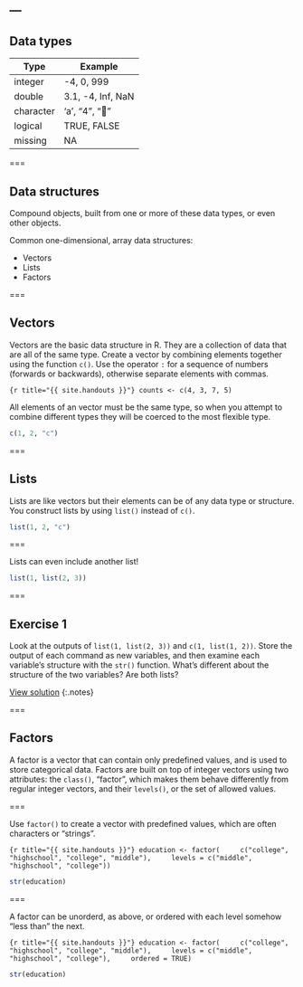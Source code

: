 ---
---

## Data types

| Type      | Example           |
|-----------+-------------------|
| integer   | -4, 0, 999        |
| double    | 3.1, -4, Inf, NaN |
| character | 'a', "4", "👏"     |
| logical   | TRUE, FALSE       |
| missing   | NA                |

===

## Data structures

Compound objects, built from one or more of these data types, or even other objects.

Common one-dimensional, array data structures:

- Vectors
- Lists
- Factors

===

## Vectors

Vectors are the basic data structure in R. They are a collection of data that are all of the same type. Create a vector by combining elements together using the function `c()`. Use the operator `:` for a sequence of numbers (forwards or backwards), otherwise separate elements with commas. 

```{r title="{{ site.handouts }}"}
counts <- c(4, 3, 7, 5)
```

All elements of an vector must be the same type, so when you attempt to combine different types they will be coerced to the most flexible type. 

```r
c(1, 2, "c")
```

===

## Lists

Lists are like vectors but their elements can be of any data type or structure. You construct lists by using `list()` instead of `c()`. 

```r
list(1, 2, "c")
```

===

Lists can even include another list! 

```r
list(1, list(2, 3))
```

===

## Exercise 1

Look at the outputs of `list(1, list(2, 3))` and `c(1, list(1, 2))`. Store the output of each command as new variables, and then examine each variable's structure with the `str()` function. What's different about the structure of the two variables? Are both lists?

[View solution](#solution-2)
{:.notes}

===

## Factors

A factor is a vector that can contain only predefined values, and is used to store categorical data. Factors are built on top of integer vectors using two attributes: the `class()`, “factor”, which makes them behave differently from regular integer vectors, and their `levels()`, or the set of allowed values. 

===

Use `factor()` to create a vector with predefined values, which are often characters or "strings".

```{r title="{{ site.handouts }}"}
education <- factor(
    c("college", "highschool", "college", "middle"),
    levels = c("middle", "highschool", "college"))
```

```r
str(education)
```

===

A factor can be unorderd, as above, or ordered with each level somehow "less than" the next.

```{r title="{{ site.handouts }}"}
education <- factor(
    c("college", "highschool", "college", "middle"),
    levels = c("middle", "highschool", "college"),
    ordered = TRUE)
```

```r
str(education)
```
